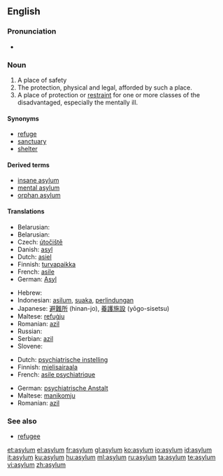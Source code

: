 ==English==

===Pronunciation===
* {{audio|en-us-asylum.ogg|Audio (US)}}

===Noun===
{{en-noun}}

# A place of safety
# The protection, physical and legal, afforded by such a place.
# A place of protection or [[restraint]] for one or more classes of the disadvantaged, especially the mentally ill.

====Synonyms====
* [[refuge]]
* [[sanctuary]]
* [[shelter]]

====Derived terms====
* [[insane asylum]]
* [[mental asylum]]
* [[orphan asylum]]

====Translations====
{{trans-top|place of safety}}
* Belarusian: {{t|be|прытулак|m|tr=prytúlak|sc=Cyrl}}
* Belarusian: {{t|be|прытулак|m|tr=prytúlak|sc=Cyrl}}
* Czech: [[útočiště]] {{n}}
* Danish: [[asyl]] {{n}}
* Dutch: [[asiel]] {{n}}
* Finnish: [[turvapaikka]]
* French: [[asile]] {{m}}
* German: [[Asyl]] {{m}}
{{trans-mid}}
* Hebrew: {{he-translation|הקדש|hekdeish}}
* Indonesian: [[asilum]], [[suaka]], [[lindung|perlindungan]]
* Japanese: [[避難所]] (hinan-jo), [[養護施設]] (yōgo-sisetsu)
* Maltese: [[refuġju]]
* Romanian: [[azil]] {{n}}
* Russian: {{t|ru|убежище|n|tr=ubéžišče|sc=Cyrl}}
* Serbian: [[azil]] {{m}}
* Slovene: {{t|sl|azil|m}}
{{trans-bottom}}

{{trans-top|Mental asylum}}
* Dutch: [[psychiatrische instelling]] {{f}}
* Finnish: [[mielisairaala]]
* French: [[asile psychiatrique]] {{m}}
{{trans-mid}}
* German: [[psychiatrische Anstalt]] {{f}}
* Maltese: [[manikomju]]
* Romanian: [[azil]] {{n}}
{{trans-bottom}}

===See also===

* [[refugee]]

[[et:asylum]]
[[el:asylum]]
[[fr:asylum]]
[[gl:asylum]]
[[ko:asylum]]
[[io:asylum]]
[[id:asylum]]
[[it:asylum]]
[[ku:asylum]]
[[hu:asylum]]
[[ml:asylum]]
[[ru:asylum]]
[[ta:asylum]]
[[te:asylum]]
[[vi:asylum]]
[[zh:asylum]]